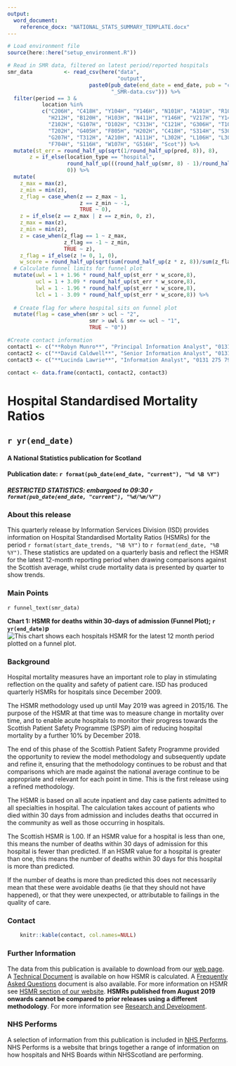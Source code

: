 ```yaml
---
output: 
  word_document:
    reference_docx: "NATIONAL_STATS_SUMMARY_TEMPLATE.docx"
---
```


```r

# Load environment file
source(here::here("setup_environment.R"))

# Read in SMR data, filtered on latest period/reported hospitals
smr_data          <- read_csv(here("data",
                                   "output",
                          paste0(pub_date(end_date = end_date, pub = "current"),
                                 "_SMR-data.csv"))) %>% 
  filter(period == 3 & 
           location %in% 
           c("C206H", "C418H", "Y104H", "Y146H", "N101H", "A101H", "R101H", 
             "H212H", "B120H", "H103H", "N411H", "Y146H", "V217H", "Y144H",
             "Z102H", "G107H", "D102H", "C313H", "C121H", "G306H", "T101H",
             "T202H", "G405H", "F805H", "H202H", "C418H", "S314H", "S308H",
             "G207H", "T312H", "A210H", "A111H", "L302H", "L106H", "L308H",
             "F704H", "S116H", "W107H", "G516H", "Scot")) %>% 
  mutate(st_err = round_half_up(sqrt(1/round_half_up(pred, 8)), 8),
       z = if_else(location_type == "hospital",
                   round_half_up(((round_half_up(smr, 8) - 1)/round_half_up(st_err,8)), 8),
                   0)) %>%
  mutate(
    z_max = max(z),
    z_min = min(z),
    z_flag = case_when(z == z_max ~ 1,
                       z == z_min ~ -1,
                       TRUE ~ 0),
    z = if_else(z == z_max | z == z_min, 0, z),
    z_max = max(z),
    z_min = min(z),
    z = case_when(z_flag == 1 ~ z_max,
                  z_flag == -1 ~ z_min,
                  TRUE ~ z),
    z_flag = if_else(z != 0, 1, 0),
    w_score = round_half_up(sqrt(sum(round_half_up(z * z, 8))/sum(z_flag)),8)) %>%
  # Calculate funnel limits for funnel plot
  mutate(uwl = 1 + 1.96 * round_half_up(st_err * w_score,8),
         ucl = 1 + 3.09 * round_half_up(st_err * w_score,8),
         lwl = 1 - 1.96 * round_half_up(st_err * w_score,8),
         lcl = 1 - 3.09 * round_half_up(st_err * w_score,8)) %>%  
  
  # Create flag for where hospital sits on funnel plot
  mutate(flag = case_when(smr > ucl ~ "2",
                          smr > uwl & smr <= ucl ~ "1",
                          TRUE ~ "0"))

#Create contact information
contact1 <- c("**Robyn Munro**", "Principal Information Analyst", "0131 275 6967", "Robyn.Munro@nhs.net")
contact2 <- c("**David Caldwell**", "Senior Information Analyst", "0131 275 7421", "David.Caldwell1@nhs.net")
contact3 <- c("**Lucinda Lawrie**", "Information Analyst", "0131 275 7929", "Lucinda.Lawrie1@nhs.net")

contact <- data.frame(contact1, contact2, contact3)
```

# Hospital Standardised Mortality Ratios
## `r yr(end_date)`
#### A National Statistics publication for Scotland

#### Publication date: `r format(pub_date(end_date, "current"), "%d %B %Y")`
##### RESTRICTED STATISTICS: embargoed to 09:30 `r format(pub_date(end_date, "current"), "%d/%m/%Y")`

### About this release

This quarterly release by Information Services Division (ISD) provides information on Hospital Standardised Mortality Ratios (HSMRs) for the period `r format(start_date_trends, "%B %Y")` to `r format(end_date, "%B %Y")`. These statistics are updated on a quarterly basis and reflect the HSMR for the latest 12-month reporting period when drawing comparisons against the Scottish average, whilst crude mortality data is presented by quarter to show trends.

### Main Points

`r funnel_text(smr_data)`


**Chart 1: HSMR for deaths within 30-days of admission (Funnel Plot); `r yr(end_date)`p**
![This chart shows each hospitals HSMR for the latest 12 month period plotted on a funnel plot.](Funnel_Plot.png) \


### Background

Hospital mortality measures have an important role to play in stimulating reflection on the quality and safety of patient care. ISD has produced quarterly HSMRs for hospitals since December 2009.

The HSMR methodology used up until May 2019 was agreed in 2015/16. The purpose of the HSMR at that time was to measure change in mortality over time, and to enable acute hospitals to monitor their progress towards the Scottish Patient Safety Programme (SPSP) aim of reducing hospital mortality by a further 10% by December 2018.

The end of this phase of the Scottish Patient Safety Programme provided the opportunity to review the model methodology and subsequently update and refine it, ensuring that the methodology continues to be robust and that comparisons which are made against the national average continue to be appropriate and relevant for each point in time. This is the first release using a refined methodology. 

The HSMR is based on all acute inpatient and day case patients admitted to all specialties in hospital. The calculation takes account of patients who died within 30 days from admission and includes deaths that occurred in the community as well as those occurring in hospitals.

The Scottish HSMR is 1.00. If an HSMR value for a hospital is less than one, this means the number of deaths within 30 days of admission for this hospital is fewer than predicted. If an HSMR value for a hospital is greater than one, this means the number of deaths within 30 days for this hospital is more than predicted.

If the number of deaths is more than predicted this does not necessarily mean that these were avoidable deaths (ie that they should not have happened), or that they were unexpected, or attributable to failings in the quality of care.


### Contact

```r
    knitr::kable(contact, col.names=NULL)
```

### Further Information

The data from this publication is available to download from our [web page](http://www.isdscotland.org/Health-Topics/Quality-Indicators/Publications/data-tables2017.asp). 
A [Technical Document](http://www.isdscotland.org/Health-Topics/Quality-Indicators/HSMR/Methodology/_docs/HSMR_2016_technical_specification.pdf) is available on how HSMR is calculated. A [Frequently Asked Questions](http://www.isdscotland.org/Health-Topics/Quality-Indicators/HSMR/FAQ/) document is also available. For more information on HSMR see [HSMR section of our website](http://www.isdscotland.org/Health-Topics/Quality-Indicators/HSMR/). **HSMRs published from August 2019 onwards cannot be compared to prior releases using a different methodology**. For more information see [Research and Development](https://www.isdscotland.org/Health-Topics/Quality-Indicators/HSMR/Research-and-Development/).


### NHS Performs

A selection of information from this publication is included in [NHS Performs](http://www.nhsperforms.scot/). NHS Performs is a website that brings together a range of information on how hospitals and NHS Boards within NHSScotland are performing.


